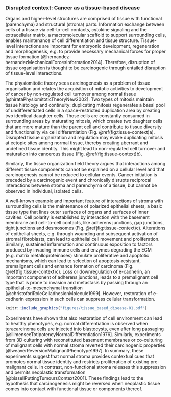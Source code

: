 ### Disrupted context: Cancer as a tissue-based disease {#development}

Organs and higher-level structures are comprised of tissue with functional (parenchyma) and structural (stroma) parts. Information exchange between cells of a tissue via cell-to-cell contacts, cytokine signaling and the extracellular matrix, a macromolecular scaffold to support surrounding cells, enables maintenance of cell differentiation and tissue structure. Tissue-level interactions are important for embryonic development, regeneration and morphogenesis, e.g. to provide necessary mechanical forces for proper tissue formation [@hernandez-hernandezMechanicalForcesInformation2014]. Therefore, disruption of tissue organisation is thought to be carcinogenic through entailed disruption of tissue-level interactions.

The physiomitotic theory sees carcinogenesis as a problem of tissue organisation and relates the acquisition of mitotic activities to development of cancer by non-regulated cell turnover among normal tissue [@hirataPhysiomitoticTheoryNew2002]. Two types of mitosis maintain tissue histology and continuity: duplicating mitosis regenerates a basal pool of undifferentiated cells in a space-restricted duplication area by creating two identical daughter cells. Those cells are constantly consumed in surrounding areas by maturating mitosis, which creates two daughter cells that are more mature than the parent cell and contribute to tissue diversity and functionality via cell differentiation (Fig. \@ref(fig:tissue-context)a).
Disrupted tissue organization and regulation may evoke duplicating mitosis at ectopic sites among normal tissue, thereby creating aberrant and undefined tissue identity. This might lead to non-regulated cell turnover and maturation into cancerous tissue (Fig. \@ref(fig:tissue-context)b).

Similarly, the tissue organization field theory argues that interactions among different tissue components cannot be explained on a cellular level and that carcinogenesis cannot be reduced to cellular events. Cancer initiation is preceded by a carcinogenic event and chronically disrupts reciprocal interactions between stroma and parenchyma of a tissue, but cannot be observed in individual, isolated cells.

A well-known example and important feature of interactions of stroma with surrounding cells is the maintenance of polarized epithelial sheets, a basic tissue type that lines outer surfaces of organs and surfaces of inner cavities. Cell polarity is established by interaction with the basement membrane and cell-to-cell contacts, like adherens junctions, gap junctions, tight junctions and desmosomes (Fig. \@ref(fig:tissue-context)c). Alterations of epithelial sheets, e.g. through wounding and subsequent activation of stromal fibroblasts, can lead to epithelial cell movement and proliferation. Similarly, sustained inflammation and continuous exposition to factors produced by invading immune cells and enzymes degrading the ECM (e.g. matrix metalloproteinases) stimulate proliferative and apoptotic mechanisms, which can lead to selection of apoptosis-resistant, premalignant cells and enhance formation of carcinoma (Fig. \@ref(fig:tissue-context)c). Loss or downregulation of e-cadherin, an important component of adherens junctions, leads to a premalignant cell type that is prone to invasion and metastasis by passing through an epithelial-to-mesenchymal transition [@christoforiRoleCelladhesionMolecule1999]. However, restoration of e-cadherin expression in such cells can suppress cellular transformation.

```r

knitr::include_graphics("figures/tissue_based_disease-01.pdf")
```

Experiments have shown that also restoration of cell environment can lead to healthy phenotypes, e.g. normal differentiation is observed when teracarcinoma cells are injected into blastocysts, even after long passaging [@illmenseeTotipotencyNormalDifferentiation1976]. Similarly, experiments from 3D culturing with reconstituted basement membranes or co-culturing of malignant cells with normal stroma reverted their carcinogenic properties [@weaverReversionMalignantPhenotype1997]. In summary, these experiments suggest that normal stroma provides contextual cues that promotes normal tissue identity and restricts proliferation of existing pre-malignant cells. In contrast, non-functional stroma releases this suppression and permits neoplastic transformation [@bissellPuttingTumoursContext2001]. These findings lead to the hypothesis that carcinogenesis might be reversed when neoplastic tissue comes into contact with functional tissue or components thereof.
